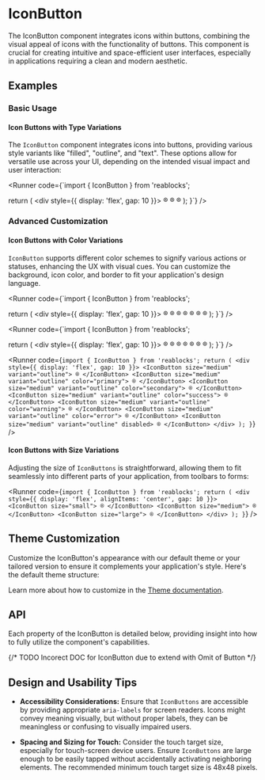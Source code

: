 
<Meta of={IconButtonStories} />

# IconButton

The IconButton component integrates icons within buttons, combining the visual appeal of icons with the functionality of buttons.
This component is crucial for creating intuitive and space-efficient user interfaces, especially in applications requiring a clean and modern aesthetic.

## Examples

### Basic Usage

#### Icon Buttons with Type Variations

The `IconButton` component integrates icons into buttons, providing various style variants like "filled", "outline", and "text".
These options allow for versatile use across your UI, depending on the intended visual impact and user interaction:

<Runner code={`import { IconButton } from 'reablocks';

  return (
    <div style={{ display: 'flex', gap: 10 }}>
      <IconButton size="medium">®</IconButton>
      <IconButton size="medium" variant="outline">®</IconButton>
      <IconButton size="medium" variant="text">®</IconButton>
    </div>
  );
}`} />

### Advanced Customization

#### Icon Buttons with Color Variations

`IconButton` supports different color schemes to signify various actions or statuses, enhancing the UX with visual cues.
You can customize the background, icon color, and border to fit your application's design language.

<Runner code={`import { IconButton } from 'reablocks';

  return (
    <div style={{ display: 'flex', gap: 10 }}>
      <IconButton size="medium" variant="filled">
        ®
      </IconButton>
      <IconButton size="medium" variant="filled" color="primary">
        ®
      </IconButton>
      <IconButton size="medium" variant="filled" color="secondary">
        ®
      </IconButton>
      <IconButton size="medium" variant="filled" color="success">
        ®
      </IconButton>
      <IconButton size="medium" variant="filled" color="warning">
        ®
      </IconButton>
      <IconButton size="medium" variant="filled" color="error">
        ®
      </IconButton>
      <IconButton size="medium" variant="filled" disabled>
        ®
      </IconButton>
    </div>
  );
}`} />

<Runner code={`import { IconButton } from 'reablocks';

  return (
    <div style={{ display: 'flex', gap: 10 }}>
      <IconButton size="medium" variant="text">
        ®
      </IconButton>
      <IconButton size="medium" variant="text" color="primary">
        ®
      </IconButton>
      <IconButton size="medium" variant="text" color="secondary">
        ®
      </IconButton>
      <IconButton size="medium" variant="text" color="success">
        ®
      </IconButton>
      <IconButton size="medium" variant="text" color="warning">
        ®
      </IconButton>
      <IconButton size="medium" variant="text" color="error">
        ®
      </IconButton>
      <IconButton size="medium" variant="text" disabled>
        ®
      </IconButton>
    </div>
  );
}`} />

<Runner
  code={`import { IconButton } from 'reablocks';
  return (
    <div style={{ display: 'flex', gap: 10 }}>
      <IconButton size="medium" variant="outline">
        ®
      </IconButton>
      <IconButton size="medium" variant="outline" color="primary">
        ®
      </IconButton>
      <IconButton size="medium" variant="outline" color="secondary">
        ®
      </IconButton>
      <IconButton size="medium" variant="outline" color="success">
        ®
      </IconButton>
      <IconButton size="medium" variant="outline" color="warning">
        ®
      </IconButton>
      <IconButton size="medium" variant="outline" color="error">
        ®
      </IconButton>
      <IconButton size="medium" variant="outline" disabled>
        ®
      </IconButton>
    </div>
  );
}`}
/>

#### Icon Buttons with Size Variations

Adjusting the size of `IconButtons` is straightforward, allowing them to fit seamlessly into different parts of your application, from toolbars to forms:

<Runner
  code={`import { IconButton } from 'reablocks';
  return (
    <div style={{ display: 'flex', alignItems: 'center', gap: 10 }}>
      <IconButton size="small">
        ®
      </IconButton>
      <IconButton size="medium">
        ®
      </IconButton>
      <IconButton size="large">
        ®
      </IconButton>
    </div>
  );
}`}
/>

## Theme Customization

Customize the IconButton's appearance with our default theme or your tailored version to ensure it complements your application's style.
Here's the default theme structure:

<ThemeRender theme={buttonTheme} />

Learn more about how to customize in the [Theme documentation](/docs/theme/getting-started).

## API

Each property of the IconButton is detailed below, providing insight into how to fully utilize the component's capabilities.

{/* TODO Incorect DOC for IconButton due to extend with Omit of Button */}

<PropsTable name="Button" />

## Design and Usability Tips

- **Accessibility Considerations:** Ensure that `IconButtons` are accessible by providing appropriate `aria-labels` for screen readers.
  Icons might convey meaning visually, but without proper labels, they can be meaningless or confusing to visually impaired users.

- **Spacing and Sizing for Touch:** Consider the touch target size, especially for touch-screen device users.
  Ensure `IconButtons` are large enough to be easily tapped without accidentally activating neighboring elements.
  The recommended minimum touch target size is 48x48 pixels.
